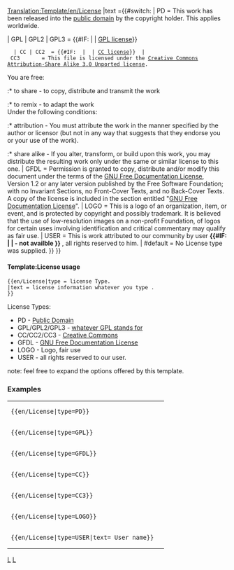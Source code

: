 <noinclude>[[Translation:Template/en/License]]</noinclude><noinclude>
</noinclude>
<includeonly>{{en/Ambox| type  = notice
| image ={{#switch: {{{type|}}}
   | PD                =Public domain Grey.png
   | GPL | GPL2 | GPL3
   | CC | CC2 | CC3    =Copyright red.png
   | LOGO | USER       =Copyright black.png
   | GFDL              =Heckert GNU.png
   | #default          =Content.png}}
|text ={{#switch: {{{type|}}} <!-- 

-->| PD        = This work has been released into the [http://en.wikipedia.org/wiki/Public_domain public domain] by the copyright holder. This applies worldwide.<p style="font-size: 80%">{{{text|}}}</p><!-- 

-->| GPL | GPL2 | GPL3 = {{#IF: {{{text|}}} | {{{text}}} | [http://www.gnu.org/licenses/licenses.html GPL license]}}
   | CC | CC2  = {{#IF: {{{text|}}} | {{{text}}} | [http://creativecommons.org/about/licenses CC license]}} <!-- 

-->| CC3       = This file is licensed under the [http://en.wikipedia.org/wiki/en:Creative_Commons Creative Commons] <!-- 
                 -->[http://creativecommons.org/licenses/by-sa/3.0/deed.en Attribution-Share Alike 3.0 Unported license].

You are free:
:* to share - to copy, distribute and transmit the work
:* to remix - to adapt the work
<br />
Under the following conditions:
:* attribution - You must attribute the work in the manner specified by the author or licensor (but not in any way that suggests that they endorse you or your use of the work).
:* share alike - If you alter, transform, or build upon this work, you may distribute the <!--
                 -->resulting work only under the same or similar license to this one.<!--

-->| GFDL      = Permission is granted to copy, distribute and/or modify this document under the terms of the <!--
                 -->[http://en.wikipedia.org/wiki/GNU_Free_Documentation_License GNU Free Documentation License], <!--
                 -->Version 1.2 or any later version published by the Free Software Foundation; with no Invariant <!--
                 -->Sections, no Front-Cover Texts, and no Back-Cover Texts. A copy of the license is included in <!--
                 -->the section entitled "[http://commons.wikimedia.org/wiki/Commons:GNU_Free_Documentation_License <!--
                 -->GNU Free Documentation License]". <!--

-->| LOGO      = This is a logo of an organization, item, or event, and is protected by copyright and possibly trademark. <!--
                 -->It is believed that the use of low-resolution images on a non-profit Foundation, of logos for certain <!--
                 -->uses involving identification and critical commentary may qualify as fair use.<!--

-->| USER      = This is work attributed to our community by user <strong>{{#IF: {{{text|}}} | {{{text}}}| - not availble }}<!--
                 --></strong>, all rights reserved to him.<!--

-->| #default  = No License type was supplied.
}} }}</includeonly><noinclude>             

====Template:License usage====
<pre>
{{en/License|type = license Type.
|text = license information whatever you type .
}}
</pre>
License Types:
* PD            - [http://en.wikipedia.org/wiki/Public_domain Public Domain]
* GPL/GPL2/GPL3 - [http://www.gnu.org/licenses/licenses.html whatever GPL stands for]
* CC/CC2/CC3    - [http://en.wikipedia.org/wiki/en:Creative_Commons Creative Commons]
* GFDL          - [http://en.wikipedia.org/wiki/GNU_Free_Documentation_License GNU Free Documentation License]
* LOGO          - Logo, fair use
* USER          - all rights reserved to our user.
note: feel free to expand the options offered by this template.

=== Examples ===
{|
|<pre>{{en/License|type=PD}}</pre>
|{{en/License|type=PD}}
|-
|<pre>{{en/License|type=GPL}}</pre>
|{{en/License|type=GPL}}
|-
|<pre>{{en/License|type=GFDL}}</pre>
|{{en/License|type=GFDL}}
|-
|<pre>{{en/License|type=CC}}</pre>
|{{en/License|type=CC}}
|-
|<pre>{{en/License|type=CC3}}</pre>
|{{en/License|type=CC3}}
|-
|<pre>{{en/License|type=LOGO}}</pre>
|{{en/License|type=LOGO}}
|-
|<pre>{{en/License|type=USER|text= User name}}</pre>
|{{en/License|type=USER|text= User name}}
|}

[[Category:en/Templates|L]][[Category:en/Message boxes|L]]
</noinclude>